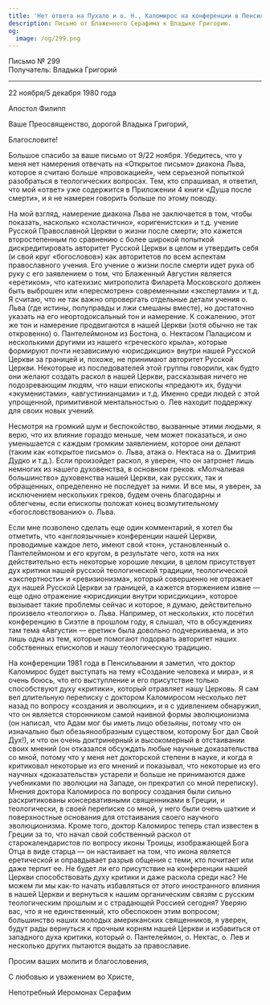 ```yaml
---
title: 'Нет ответа на Пухало и о. Н., Каломирос на конференции в Пенсильвании'
description: Письмо от Блаженного Серафима к Владыке Григорию.
og:
  image: /og/299.png
---
```


<div style={{textAlign:'right', fontFamily:'monospace'}}>Письмо № 299</div>
<div style={{textAlign:'left', fontFamily:'monospace'}}>Получатель: Владыка Григорий</div>

---

22 ноября/5 декабря 1980 года

Апостол Филипп

Ваше Преосвященство, дорогой Владыка Григорий,

Благословите!

Большое спасибо за ваше письмо от 9/22 ноября. Убедитесь, что у меня нет намерения отвечать на «Открытое письмо» диакона Льва, которое я считаю больше «провокацией», чем серьезной попыткой разобраться в теологических вопросах. Тем, кто спрашивал, я ответил, что мой «ответ» уже содержится в Приложении 4 книги «Душа после смерти», и я не намерен говорить больше по этому поводу.

На мой взгляд, намерение диакона Льва не заключается в том, чтобы показать, насколько «схоластично», «оригенистски» и т.д. учение Русской Православной Церкви о жизни после смерти; это кажется второстепенным по сравнению с более широкой попыткой дискредитировать авторитет Русской Церкви в целом и утвердить себя (и свой круг «богословов») как авторитетов по всем аспектам православного учения. Его учение о жизни после смерти идет рука об руку с его заявлением о том, что Блаженный Августин является «еретиком», что катехизис митрополита Филарета Московского должен быть выброшен или «пересмотрен» современными «экспертами» и т.д. Я считаю, что не так важно опровергать отдельные детали учения о. Льва (где истины, полуправды и лжи смешаны вместе), но достаточно указать на его неортодоксальный тон и намерение. К сожалению, этот же тон и намерение продвигаются в нашей Церкви (хотя обычно не так откровенно) о. Пантелеймоном из Бостона, о. Нектасом Палацисом и несколькими другими из нашего «греческого крыла», которые формируют почти независимую «юрисдикцию» внутри нашей Русской Церкви за границей и, похоже, не принимают авторитет Русской Церкви. Некоторые из последователей этой группы говорили, как будто они желают создать раскол в нашей Церкви, рассказывая ничего не подозревающим людям, что наши епископы «предают» их, будучи «экуменистами», «августинианцами» и т.д. Именно среди людей с этой упрощенной, примитивной ментальностью о. Лев находит поддержку для своих новых учений.

Несмотря на громкий шум и беспокойство, вызванные этими людьми, я верю, что их влияние гораздо меньше, чем может показаться, и оно уменьшается с каждым громким заявлением, которое они делают (таким как «открытое письмо» о. Льва, атака о. Нектаса на о. Дмитрия Дудко и т.д.). Если произойдет раскол, я уверен, что он затронет лишь немногих из нашего духовенства, в основном греков. «Молчаливая большинство» духовенства нашей Церкви, как русских, так и обращенных, определенно не последует за ними. И все мы, я уверен, за исключением нескольких греков, будем очень благодарны и облегчены, если епископы положат конец возмутительному «богословствованию» о. Льва.

Если мне позволено сделать еще один комментарий, я хотел бы отметить, что «англоязычные» конференции нашей Церкви, проводимые каждое лето, имеют свой «тон», установленный о. Пантелеймоном и его кругом, в результате чего, хотя на них действительно есть некоторые хорошие лекции, в целом присутствует дух критики нашей русской теологической традиции, теологической «экспертности» и «ревизионизма», который совершенно не отражает дух нашей Русской Церкви за границей, а кажется вторжением извне — еще одно отражение «юрисдикции внутри юрисдикции», которое вызывает такие проблемы сейчас и которое, я думаю, действительно произвело «теологию» о. Льва. Например, от нескольких, кто посетил конференцию в Сиэтле в прошлом году, я слышал, что в обсуждениях там тема «Августин — еретик» была довольно подчеркиваема, и это лишь одна из тем, которые помогают подорвать авторитет наших собственных епископов и нашу теологическую традицию.

На конференции 1981 года в Пенсильвании я заметил, что доктор Каломирос будет выступать на тему «Создание человека и мира», и я очень боюсь, что его выступление и его присутствие только способствуют духу «критики», который отравляет нашу Церковь. Я сам вел длительную переписку с доктором Каломиросом несколько лет назад по вопросу «создания и эволюции», и я с удивлением обнаружил, что он является сторонником самой наивной формы эволюционизма (он написал, что Адам мог бы иметь лицо обезьяны, потому что он изначально был обезьянообразным существом, которому Бог дал Свой Дух!), и что он очень доктринерный и высокомерный в отстаивании своих мнений (он отказался обсуждать любые научные доказательства со мной, потому что у меня нет докторской степени в науке, и когда я критиковал некоторые из его мнений и показывал, что некоторые из его научных «доказательств» устарели и больше не принимаются даже учебниками по эволюции на Западе, он прекратил со мной переписку). Мнения доктора Каломироса по вопросу создания были сильно раскритикованы консервативными священниками в Греции, и теологически, в своей переписке со мной, у него были очень шаткие и поверхностные основания для отстаивания своего научного эволюционизма. Кроме того, доктор Каломирос теперь стал известен в Греции за то, что начал свой собственный раскол от старокалендаристов по вопросу иконы Троицы, изображающей Бога Отца в виде старца — он настаивает на том, что икона является еретической и оправдывает разрыв общения с теми, кто почитает или даже терпит ее. Не будет ли его присутствие на конференции нашей Церкви способствовать духу критики и даже раскола среди нас? Не можем ли мы как-то начать избавляться от этого иностранного влияния в нашей Церкви и вернуться к нашим органическим связям с русским теологическим прошлым и с страдающей Россией сегодня? Уверяю вас, что я не единственный, кто обеспокоен этим вопросом; большинство наших молодых американских священников, я уверен, будут рады вернуться к прочным корням нашей Церкви и избавиться от западного духа критики, который о. Пантелеймон, о. Нектас, о. Лев и несколько других пытаются выдать за православие.

Просим ваших молитв и благословения,

С любовью и уважением во Христе,

Непотребный Иеромонах Серафим